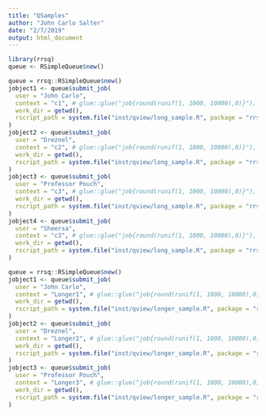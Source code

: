 ```yaml
---
title: "QSamples"
author: "John Carlo Salter"
date: "2/7/2019"
output: html_document
---
```


```r
library(rrsq)
queue <- RSimpleQueue$new()
```


```r
queue = rrsq::RSimpleQueue$new()
jobject1 <- queue$submit_job(
  user = "John Carlo",
  context = "c1", # glue::glue("job{round(runif(1, 1000, 10000),0)}"),
  work_dir = getwd(),
  rscript_path = system.file("inst/qview/long_sample.R", package = "rrsq")
)
jobject2 <- queue$submit_job(
  user = "Dreznel",
  context = "c2", # glue::glue("job{round(runif(1, 1000, 10000),0)}"),
  work_dir = getwd(),
  rscript_path = system.file("inst/qview/long_sample.R", package = "rrsq")
)
jobject3 <- queue$submit_job(
  user = "Professor Pouch",
  context = "c3", # glue::glue("job{round(runif(1, 1000, 10000),0)}"),
  work_dir = getwd(),
  rscript_path = system.file("inst/qview/long_sample.R", package = "rrsq")
)
jobject4 <- queue$submit_job(
  user = "Sheersa",
  context = "c3", # glue::glue("job{round(runif(1, 1000, 10000),0)}"),
  work_dir = getwd(),
  rscript_path = system.file("inst/qview/long_sample.R", package = "rrsq")
)
```


```r
queue = rrsq::RSimpleQueue$new()
jobject1 <- queue$submit_job(
  user = "John Carlo",
  context = "Longer1", # glue::glue("job{round(runif(1, 1000, 10000),0)}"),
  work_dir = getwd(),
  rscript_path = system.file("inst/qview/longer_sample.R", package = "rrsq")
)
jobject2 <- queue$submit_job(
  user = "Dreznel",
  context = "Longer2", # glue::glue("job{round(runif(1, 1000, 10000),0)}"),
  work_dir = getwd(),
  rscript_path = system.file("inst/qview/longer_sample.R", package = "rrsq")
)
jobject3 <- queue$submit_job(
  user = "Professor Pouch",
  context = "Longer3", # glue::glue("job{round(runif(1, 1000, 10000),0)}"),
  work_dir = getwd(),
  rscript_path = system.file("inst/qview/longer_sample.R", package = "rrsq")
)
```
